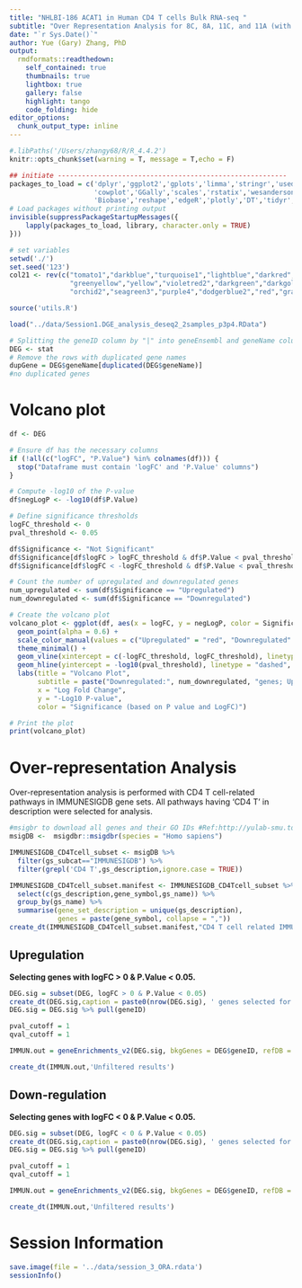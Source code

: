 ```yaml
---
title: "NHLBI-186 ACAT1 in Human CD4 T cells Bulk RNA-seq "
subtitle: "Over Representation Analysis for 8C, 8A, 11C, and 11A (with CD4 T related ImmuneSigDB pathways)"
date: "`r Sys.Date()`"
author: Yue (Gary) Zhang, PhD
output:
  rmdformats::readthedown:
    self_contained: true
    thumbnails: true
    lightbox: true
    gallery: false
    highlight: tango
    code_folding: hide
editor_options: 
  chunk_output_type: inline
---
```


```r
#.libPaths('/Users/zhangy68/R/R_4.4.2')
knitr::opts_chunk$set(warning = T, message = T,echo = F) 
```

```r
## initiate ---------------------------------------------------------
packages_to_load = c('dplyr','ggplot2','gplots','limma','stringr','usedist',
                     'cowplot','GGally','scales','rstatix','wesanderson', 'readxl',
                     'Biobase','reshape','edgeR','plotly','DT','tidyr','ComplexHeatmap','ggfun','ggrepel', 'maSigPro','DESeq2',"org.Hs.eg.db","AnnotationDbi","clusterProfiler","fgsea")
# Load packages without printing output
invisible(suppressPackageStartupMessages({
    lapply(packages_to_load, library, character.only = TRUE)
}))

# set variables 
setwd('./')
set.seed('123')
col21 <- rev(c("tomato1","darkblue","turquoise1","lightblue","darkred","mediumblue","purple","bisque",
               "greenyellow","yellow","violetred2","darkgreen","darkgoldenrod1","deeppink3","cadetblue4",
               "orchid2","seagreen3","purple4","dodgerblue2","red","gray27"))

```

```r
source('utils.R')
```

```r
load("../data/Session1.DGE_analysis_deseq2_2samples_p3p4.RData")
```

```r
# Splitting the geneID column by "|" into geneEnsembl and geneName columns
DEG <- stat
# Remove the rows with duplicated gene names
dupGene = DEG$geneName[duplicated(DEG$geneName)]
#no duplicated genes

```

# Volcano plot

```r
df <- DEG

# Ensure df has the necessary columns
if (!all(c("logFC", "P.Value") %in% colnames(df))) {
  stop("Dataframe must contain 'logFC' and 'P.Value' columns")
}

# Compute -log10 of the P-value
df$negLogP <- -log10(df$P.Value)

# Define significance thresholds
logFC_threshold <- 0
pval_threshold <- 0.05

df$Significance <- "Not Significant"
df$Significance[df$logFC > logFC_threshold & df$P.Value < pval_threshold] <- "Upregulated"
df$Significance[df$logFC < -logFC_threshold & df$P.Value < pval_threshold] <- "Downregulated"

# Count the number of upregulated and downregulated genes
num_upregulated <- sum(df$Significance == "Upregulated")
num_downregulated <- sum(df$Significance == "Downregulated")

# Create the volcano plot
volcano_plot <- ggplot(df, aes(x = logFC, y = negLogP, color = Significance)) +
  geom_point(alpha = 0.6) +
  scale_color_manual(values = c("Upregulated" = "red", "Downregulated" = "blue", "Not Significant" = "gray")) +
  theme_minimal() +
  geom_vline(xintercept = c(-logFC_threshold, logFC_threshold), linetype = "dashed", color = "black") +
  geom_hline(yintercept = -log10(pval_threshold), linetype = "dashed", color = "black") +
  labs(title = "Volcano Plot",
       subtitle = paste("Downregulated:", num_downregulated, "genes; Upregulated:", num_upregulated, "genes"),
       x = "Log Fold Change",
       y = "-Log10 P-value",
       color = "Significance (based on P value and LogFC)")

# Print the plot
print(volcano_plot)

```

# Over-representation Analysis 

Over-representation analysis is performed with CD4 T cell-related pathways in IMMUNESIGDB gene sets. All pathways having 'CD4 T' in description were selected for analysis.

```r
#msigbr to download all genes and their GO IDs #Ref:http://yulab-smu.top/biomedical-knowledge-mining-book/universal-api.html
msigDB <-  msigdbr::msigdbr(species = "Homo sapiens")

IMMUNESIGDB_CD4Tcell_subset <- msigDB %>%
  filter(gs_subcat=="IMMUNESIGDB") %>% 
  filter(grepl('CD4 T',gs_description,ignore.case = TRUE))

IMMUNESIGDB_CD4Tcell_subset.manifest <- IMMUNESIGDB_CD4Tcell_subset %>%
  select(c(gs_description,gene_symbol,gs_name)) %>%
  group_by(gs_name) %>%
  summarise(gene_set_description = unique(gs_description),
            genes = paste(gene_symbol, collapse = ","))
create_dt(IMMUNESIGDB_CD4Tcell_subset.manifest,"CD4 T cell related IMMUNESIGDB pathways")
```

## Upregulation 

__Selecting genes with logFC > 0 & P.Value < 0.05.__

```r
DEG.sig = subset(DEG, logFC > 0 & P.Value < 0.05)
create_dt(DEG.sig,caption = paste0(nrow(DEG.sig), ' genes selected for ORA analysis'))
DEG.sig = DEG.sig %>% pull(geneID)

pval_cutoff = 1
qval_cutoff = 1

IMMUN.out = geneEnrichments_v2(DEG.sig, bkgGenes = DEG$geneID, refDB = msigDB, enrichDB = "IMMUNESIGDB_CD4Tcell_subset", pval = pval_cutoff, qval = qval_cutoff) 

create_dt(IMMUN.out,'Unfiltered results')
```

## Down-regulation

__Selecting genes with logFC < 0 & P.Value < 0.05.__

```r
DEG.sig = subset(DEG, logFC < 0 & P.Value < 0.05)
create_dt(DEG.sig,caption = paste0(nrow(DEG.sig), ' genes selected for ORA analysis'))
DEG.sig = DEG.sig %>% pull(geneID)

pval_cutoff = 1
qval_cutoff = 1

IMMUN.out = geneEnrichments_v2(DEG.sig, bkgGenes = DEG$geneID, refDB = msigDB, enrichDB = "IMMUNESIGDB_CD4Tcell_subset", pval = pval_cutoff, qval = qval_cutoff) 

create_dt(IMMUN.out,'Unfiltered results')

```

# Session Information

```r
save.image(file = '../data/session_3_ORA.rdata')
sessionInfo()
```